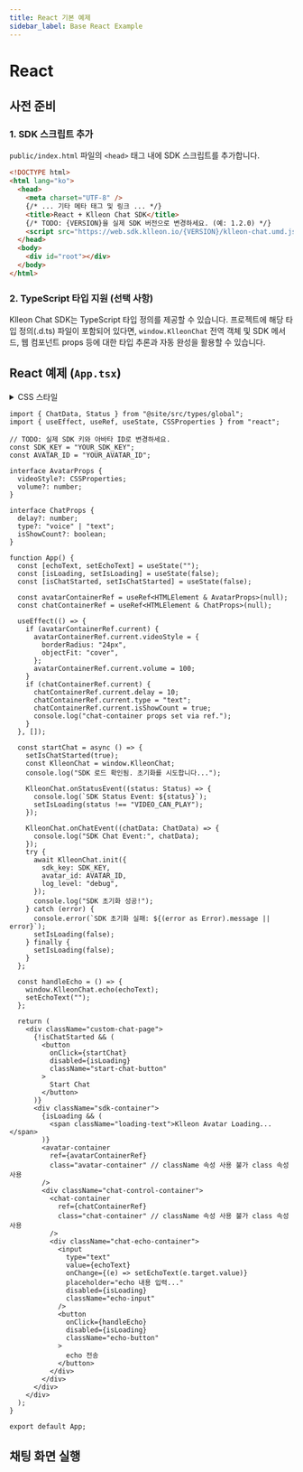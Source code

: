 ```yaml
---
title: React 기본 예제
sidebar_label: Base React Example
---
```



# React

## 사전 준비

### 1. SDK 스크립트 추가

`public/index.html` 파일의 `<head>` 태그 내에 SDK 스크립트를 추가합니다.

```html title="public/index.html"
<!DOCTYPE html>
<html lang="ko">
  <head>
    <meta charset="UTF-8" />
    {/* ... 기타 메타 태그 및 링크 ... */}
    <title>React + Klleon Chat SDK</title>
    {/* TODO: {VERSION}을 실제 SDK 버전으로 변경하세요. (예: 1.2.0) */}
    <script src="https://web.sdk.klleon.io/{VERSION}/klleon-chat.umd.js"></script>
  </head>
  <body>
    <div id="root"></div>
  </body>
</html>
```

### 2. TypeScript 타입 지원 (선택 사항)

Klleon Chat SDK는 TypeScript 타입 정의를 제공할 수 있습니다. 프로젝트에 해당 타입 정의(.d.ts) 파일이 포함되어 있다면, `window.KlleonChat` 전역 객체 및 SDK 메서드, 웹 컴포넌트 props 등에 대한 타입 추론과 자동 완성을 활용할 수 있습니다.

## React 예제 (`App.tsx`)

<details>
<summary>CSS 스타일</summary>
```css title="custom.css"
.custom-chat-page {
  width: 100%;
  height: 100%;
  .header {
    margin-bottom: 30px;
  }
  .loading-text {
    position: absolute;
    font-size: 1.5em;
    color: #555;
    padding: 50px;
  }
  .start-chat-button {
    width: 150px;
    height: 50px;
    background-color: #0c5ef0;
    color: #fff;
    border-radius: 10px;
    font-size: 16px;
    font-weight: 600;
    border: none;
    cursor: pointer;
  }
  .sdk-container {
    display: flex;
    width: 100%;
    height: 720px;
    gap: 0px 24px;
    .avatar-container {
      flex: 1;
    }
    .chat-control-container {
      display: flex;
      flex-direction: column;
      flex: 1;
      gap: 24px 0px;
      .chat-container {
        flex: 1;
        border-radius: 24px;
      }
      .chat-echo-container {
        display: flex;
        flex-direction: column;
        .echo-input {
          width: 100%;
          height: 40px;
          border: 1px solid #ccc;
          border-radius: 4px;
          padding: 0 10px;
          font-size: 16px;
          margin-bottom: 10px;
        }
        .echo-button {
          width: 100%;
          height: 40px;
          border: 1px solid #ccc;
          border-radius: 4px;
          padding: 0 10px;
          background-color: #0c5ef0;
          color: #fff;
          font-size: 16px;
          font-weight: 600;
          cursor: pointer;
          &:disabled {
            background-color: #ccc;
            color: #fff;
            cursor: not-allowed;
          }
        }
      }
    }
  }
}
```
</details>

```tsx title="src/App.tsx"
import { ChatData, Status } from "@site/src/types/global";
import { useEffect, useRef, useState, CSSProperties } from "react";

// TODO: 실제 SDK 키와 아바타 ID로 변경하세요.
const SDK_KEY = "YOUR_SDK_KEY";
const AVATAR_ID = "YOUR_AVATAR_ID";

interface AvatarProps {
  videoStyle?: CSSProperties;
  volume?: number;
}

interface ChatProps {
  delay?: number;
  type?: "voice" | "text";
  isShowCount?: boolean;
}

function App() {
  const [echoText, setEchoText] = useState("");
  const [isLoading, setIsLoading] = useState(false);
  const [isChatStarted, setIsChatStarted] = useState(false);

  const avatarContainerRef = useRef<HTMLElement & AvatarProps>(null);
  const chatContainerRef = useRef<HTMLElement & ChatProps>(null);

  useEffect(() => {
    if (avatarContainerRef.current) {
      avatarContainerRef.current.videoStyle = {
        borderRadius: "24px",
        objectFit: "cover",
      };
      avatarContainerRef.current.volume = 100;
    }
    if (chatContainerRef.current) {
      chatContainerRef.current.delay = 10;
      chatContainerRef.current.type = "text";
      chatContainerRef.current.isShowCount = true;
      console.log("chat-container props set via ref.");
    }
  }, []);

  const startChat = async () => {
    setIsChatStarted(true);
    const KlleonChat = window.KlleonChat;
    console.log("SDK 로드 확인됨. 초기화를 시도합니다...");

    KlleonChat.onStatusEvent((status: Status) => {
      console.log(`SDK Status Event: ${status}`);
      setIsLoading(status !== "VIDEO_CAN_PLAY");
    });

    KlleonChat.onChatEvent((chatData: ChatData) => {
      console.log("SDK Chat Event:", chatData);
    });
    try {
      await KlleonChat.init({
        sdk_key: SDK_KEY,
        avatar_id: AVATAR_ID,
        log_level: "debug",
      });
      console.log("SDK 초기화 성공!");
    } catch (error) {
      console.error(`SDK 초기화 실패: ${(error as Error).message || error}`);
      setIsLoading(false);
    } finally {
      setIsLoading(false);
    }
  };

  const handleEcho = () => {
    window.KlleonChat.echo(echoText);
    setEchoText("");
  };

  return (
    <div className="custom-chat-page">
      {!isChatStarted && (
        <button
          onClick={startChat}
          disabled={isLoading}
          className="start-chat-button"
        >
          Start Chat
        </button>
      )}
      <div className="sdk-container">
        {isLoading && (
          <span className="loading-text">Klleon Avatar Loading...</span>
        )}
        <avatar-container
          ref={avatarContainerRef}
          class="avatar-container" // className 속성 사용 불가 class 속성 사용
        />
        <div className="chat-control-container">
          <chat-container
            ref={chatContainerRef}
            class="chat-container" // className 속성 사용 불가 class 속성 사용
          />
          <div className="chat-echo-container">
            <input
              type="text"
              value={echoText}
              onChange={(e) => setEchoText(e.target.value)}
              placeholder="echo 내용 입력..."
              disabled={isLoading}
              className="echo-input"
            />
            <button
              onClick={handleEcho}
              disabled={isLoading}
              className="echo-button"
            >
              echo 전송
            </button>
          </div>
        </div>
      </div>
    </div>
  );
}

export default App;
```

## 채팅 화면 실행

<BaseReactExample />
